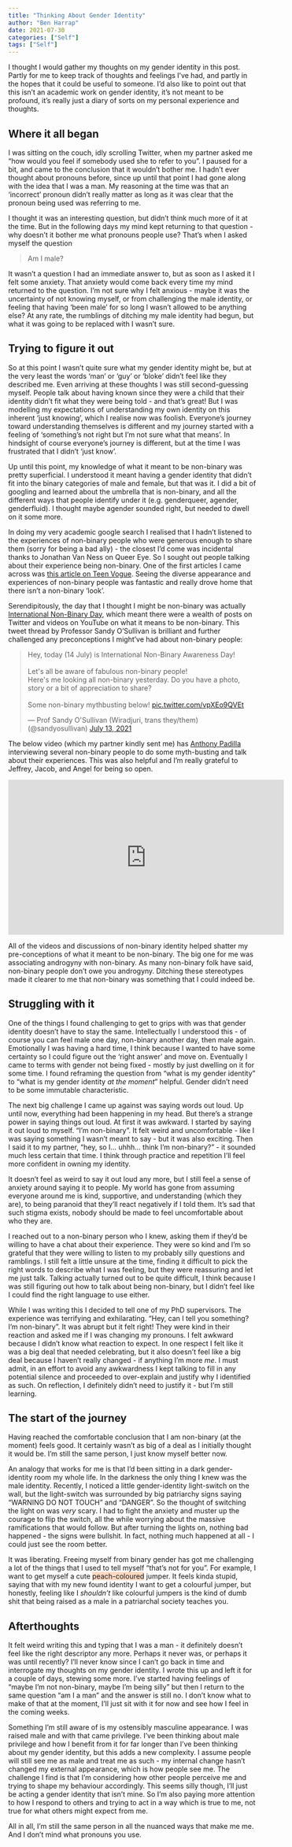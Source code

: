 ```yaml
---
title: "Thinking About Gender Identity"
author: "Ben Harrap"
date: 2021-07-30
categories: ["Self"]
tags: ["Self"]
---
```


I thought I would gather my thoughts on my gender identity in this post. Partly for me to keep track of thoughts and feelings I've had, and partly in the hopes that it could be useful to someone. I'd also like to point out that this isn't an academic work on gender identity, it's not meant to be profound, it's really just a diary of sorts on my personal experience and thoughts.

## Where it all began

I was sitting on the couch, idly scrolling Twitter, when my partner asked me "how would you feel if somebody used she to refer to you". I paused for a bit, and came to the conclusion that it wouldn't bother me. I hadn't ever thought about pronouns before, since up until that point I had gone along with the idea that I was a man. My reasoning at the time was that an 'incorrect' pronoun didn't really matter as long as it was clear that the pronoun being used was referring to me.

I thought it was an interesting question, but didn't think much more of it at the time. But in the following days my mind kept returning to that question - why doesn't it bother me what pronouns people use? That's when I asked myself the question

> Am I male?

It wasn't a question I had an immediate answer to, but as soon as I asked it I felt some anxiety. That anxiety would come back every time my mind returned to the question. I'm not sure why I felt anxious - maybe it was the uncertainty of not knowing myself, or from challenging the male identity, or feeling that having 'been male' for so long I wasn't allowed to be anything else? At any rate, the rumblings of ditching my male identity had begun, but what it was going to be replaced with I wasn't sure.

## Trying to figure it out

So at this point I wasn't quite sure what my gender identity might be, but at the very least the words 'man' or 'guy' or 'bloke' didn't feel like they described me. Even arriving at these thoughts I was still second-guessing myself. People talk about having known since they were a child that their identity didn't fit what they were being told - and that's great! But I was modelling my expectations of understanding my own identity on this inherent 'just knowing', which I realise now was foolish. Everyone's journey toward understanding themselves is different and my journey started with a feeling of 'something's not right but I'm not sure what that means'. In hindsight of course everyone's journey is different, but at the time I was frustrated that I didn't 'just know'.

Up until this point, my knowledge of what it meant to be non-binary was pretty superficial. I understood it meant having a gender identity that didn't fit into the binary categories of male and female, but that was it. I did a bit of googling and learned about the umbrella that is non-binary, and all the different ways that people identify under it (e.g. genderqueer, agender, genderfluid). I thought maybe agender sounded right, but needed to dwell on it some more.

In doing my very academic google search I realised that I hadn't listened to the experiences of non-binary people who were generous enough to share them (sorry for being a bad ally) - the closest I'd come was incidental thanks to Jonathan Van Ness on Queer Eye. So I sought out people talking about their experience being non-binary. One of the first articles I came across was [this article on Teen Vogue](https://www.teenvogue.com/story/what-it-means-to-be-non-binary). Seeing the diverse appearance and experiences of non-binary people was fantastic and really drove home that there isn't a non-binary 'look'.

Serendipitously, the day that I thought I might be non-binary was actually [International Non-Binary Day](https://en.wikipedia.org/wiki/International_Non-Binary_People%27s_Day), which meant there were a wealth of posts on Twitter and videos on YouTube on what it means to be non-binary. This tweet thread by Professor Sandy O'Sullivan is brilliant and further challenged any preconceptions I might've had about non-binary people: 

<blockquote class="twitter-tweet"><p lang="en" dir="ltr">Hey, today (14 July) is International Non-Binary Awareness Day! <br><br>Let&#39;s all be aware of fabulous non-binary people!<br>Here&#39;s me looking all non-binary yesterday. Do you have a photo, story or a bit of appreciation to share?<br><br>Some non-binary mythbusting below! <a href="https://t.co/vpXEo9QVEt">pic.twitter.com/vpXEo9QVEt</a></p>&mdash; Prof Sandy O&#39;Sullivan (Wiradjuri, trans they/them) (@sandyosullivan) <a href="https://twitter.com/sandyosullivan/status/1414965732773793794?ref_src=twsrc%5Etfw">July 13, 2021</a></blockquote> <script async src="https://platform.twitter.com/widgets.js" charset="utf-8"></script> 

The below video (which my partner kindly sent me) has [Anthony Padilla](https://www.youtube.com/channel/UCPJHQ5_DLtxZ1gzBvZE99_g) interviewing several non-binary people to do some myth-busting and talk about their experiences. This was also helpful and I'm really grateful to Jeffrey, Jacob, and Angel for being so open.

<iframe width="560" height="315" src="https://www.youtube.com/embed/LzEWEQiytoQ" title="YouTube video player" frameborder="0" allow="accelerometer; autoplay; clipboard-write; encrypted-media; gyroscope; picture-in-picture" allowfullscreen></iframe>

All of the videos and discussions of non-binary identity helped shatter my pre-conceptions of what it meant to be non-binary. The big one for me was associating androgyny with non-binary. As many non-binary folk have said, non-binary people don't owe you androgyny. Ditching these  stereotypes made it clearer to me that non-binary was something that I could indeed be.

## Struggling with it

One of the things I found challenging to get to grips with was that gender identity doesn't have to stay the same. Intellectually I understood this - of course you can feel male one day, non-binary another day, then male again. Emotionally I was having a hard time, I think because I wanted to have some certainty so I could figure out the 'right answer' and move on. Eventually I came to terms with gender not being fixed - mostly by just dwelling on it for some time. I found reframing the question from "what is my gender identity" to "what is my gender identity *at the moment*" helpful. Gender didn't need to be some immutable characteristic.

The next big challenge I came up against was saying words out loud. Up until now, everything had been happening in my head. But there's a strange power in saying things out loud. At first it was awkward. I started by saying it out loud to myself. "I'm non-binary". It felt weird and uncomfortable - like I was saying something I wasn't meant to say - but it was also exciting. Then I said it to my partner, "hey, so I... uhhh... think I'm non-binary?" - it sounded much less certain that time. I think through practice and repetition I'll feel more confident in owning my identity.

It doesn't feel as weird to say it out loud any more, but I still feel a sense of anxiety around saying it to people. My world has gone from assuming everyone around me is kind, supportive, and understanding (which they are), to being paranoid that they'll react negatively if I told them. It's sad that such stigma exists, nobody should be made to feel uncomfortable about who they are.

I reached out to a non-binary person who I knew, asking them if they'd be willing to have a chat about their experience. They were so kind and I'm so grateful that they were willing to listen to my probably silly questions and ramblings. I still felt a little unsure at the time, finding it difficult to pick the right words to describe what I was feeling, but they were reassuring and let me just talk. Talking actually turned out to be quite difficult, I think because I was still figuring out how to talk about being non-binary, but I didn't feel like I could find the right language to use either. 

While I was writing this I decided to tell one of my PhD supervisors. The experience was terrifying and exhilarating. "Hey, can I tell you something? I'm non-binary". It was abrupt but it felt right! They were kind in their reaction and asked me if I was changing my pronouns. I felt awkward because I didn't know what reaction to expect. In one respect I felt like it was a big deal that needed celebrating, but it also doesn't feel like a big deal because I haven't really changed - if anything I'm more *me*. I must admit, in an effort to avoid any awkwardness I kept talking to fill in any potential silence and proceeded to over-explain and justify why I identified as such. On reflection, I definitely didn't need to justify it - but I'm still learning.

## The start of the journey

Having reached the comfortable conclusion that I am non-binary (at the moment) feels good. It certainly wasn't as big of a deal as I initially thought it would be. I'm still the same person, I just know myself better now.

An analogy that works for me is that I'd been sitting in a dark gender-identity room my whole life. In the darkness the only thing I knew was the male identity. Recently, I noticed a little gender-identity light-switch on the wall, but the light-switch was surrounded by big patriarchy signs saying "WARNING DO NOT TOUCH" and "DANGER". So the thought of switching the light on was *very* scary. I had to fight the anxiety and muster up the courage to flip the switch, all the while worrying about the massive ramifications that would follow. But after turning the lights on, nothing bad happened - the signs were bullshit. In fact, nothing much happened at all - I could just see the room better.

It was liberating. Freeing myself from binary gender has got me challenging a lot of the things that I used to tell myself "that's not for you". For example, I want to get myself a cute <span style="background-color:#FFD9C2">peach-coloured</span> jumper. It feels kinda stupid, saying that with my new found identity I want to get a colourful jumper, but honestly, feeling like I *shouldn't* like colourful jumpers is the kind of dumb shit that being raised as a male in a patriarchal society teaches you.

## Afterthoughts

It felt weird writing this and typing that I was a man - it definitely doesn't feel like the right descriptor any more. Perhaps it never was, or perhaps it was until recently? I'll never know since I can't go back in time and interrogate my thoughts on my gender identity. I wrote this up and left it for a couple of days, stewing some more. I've started having feelings of "maybe I'm not non-binary, maybe I'm being silly" but then I return to the same question "am I a man" and the answer is still no. I don't know what to make of that at the moment, I'll just sit with it for now and see how I feel in the coming weeks.

Something I'm still aware of is my ostensibly masculine appearance. I was raised male and with that came privilege. I've been thinking about male privilege and how I benefit from it for far longer than I've been thinking about my gender identity, but this adds a new complexity. I assume people will still see me as male and treat me as such - my internal change hasn't changed my external appearance, which is how people see me. The challenge I find is that I'm considering how other people perceive me and trying to shape my behaviour accordingly. This seems silly though, I'll just be acting a gender identity that isn't mine. So I'm also paying more attention to how I respond to others and trying to act in a way which is true to me, not true for what others might expect from me.

All in all, I'm still the same person in all the nuanced ways that make me me. And I don't mind what pronouns you use.
